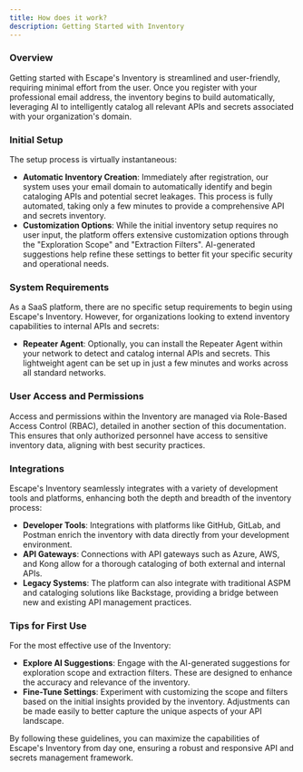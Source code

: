 ```yaml
---
title: How does it work?
description: Getting Started with Inventory
---
```


### Overview

Getting started with Escape's Inventory is streamlined and user-friendly, requiring minimal effort from the user. Once you register with your professional email address, the inventory begins to build automatically, leveraging AI to intelligently catalog all relevant APIs and secrets associated with your organization's domain.

### Initial Setup

The setup process is virtually instantaneous:

- **Automatic Inventory Creation**: Immediately after registration, our system uses your email domain to automatically identify and begin cataloging APIs and potential secret leakages. This process is fully automated, taking only a few minutes to provide a comprehensive API and secrets inventory.
- **Customization Options**: While the initial inventory setup requires no user input, the platform offers extensive customization options through the "Exploration Scope" and "Extraction Filters". AI-generated suggestions help refine these settings to better fit your specific security and operational needs.

### System Requirements

As a SaaS platform, there are no specific setup requirements to begin using Escape's Inventory. However, for organizations looking to extend inventory capabilities to internal APIs and secrets:

- **Repeater Agent**: Optionally, you can install the Repeater Agent within your network to detect and catalog internal APIs and secrets. This lightweight agent can be set up in just a few minutes and works across all standard networks.

### User Access and Permissions

Access and permissions within the Inventory are managed via Role-Based Access Control (RBAC), detailed in another section of this documentation. This ensures that only authorized personnel have access to sensitive inventory data, aligning with best security practices.

### Integrations

Escape's Inventory seamlessly integrates with a variety of development tools and platforms, enhancing both the depth and breadth of the inventory process:

- **Developer Tools**: Integrations with platforms like GitHub, GitLab, and Postman enrich the inventory with data directly from your development environment.
- **API Gateways**: Connections with API gateways such as Azure, AWS, and Kong allow for a thorough cataloging of both external and internal APIs.
- **Legacy Systems**: The platform can also integrate with traditional ASPM and cataloging solutions like Backstage, providing a bridge between new and existing API management practices.

### Tips for First Use

For the most effective use of the Inventory:

- **Explore AI Suggestions**: Engage with the AI-generated suggestions for exploration scope and extraction filters. These are designed to enhance the accuracy and relevance of the inventory.
- **Fine-Tune Settings**: Experiment with customizing the scope and filters based on the initial insights provided by the inventory. Adjustments can be made easily to better capture the unique aspects of your API landscape.

By following these guidelines, you can maximize the capabilities of Escape's Inventory from day one, ensuring a robust and responsive API and secrets management framework.
